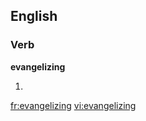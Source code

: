 
==English==

===Verb===
'''evangelizing'''

# {{present participle of|[[evangelize]]}}

[[fr:evangelizing]]
[[vi:evangelizing]]